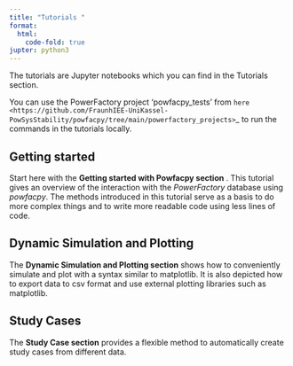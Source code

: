```yaml
---
title: "Tutorials "
format:
  html:
    code-fold: true
jupter: python3
---
```




The tutorials are Jupyter notebooks which you can find in the Tutorials section.

You can use the PowerFactory project 'powfacpy_tests' from `here <https://github.com/FraunhIEE-UniKassel-PowSysStability/powfacpy/tree/main/powerfactory_projects>`_ 
to run the commands in the tutorials locally. 

## Getting started

Start here with the **Getting started with Powfacpy section** .
This tutorial gives an overview of the interaction with the *PowerFactory* 
database using *powfacpy*. The methods introduced in this tutorial serve as a basis to 
do more complex things and to write more readable code using less lines of code.

## Dynamic Simulation and Plotting

The  **Dynamic Simulation and Plotting section** shows how to conveniently 
simulate and plot with a syntax similar to matplotlib. It is also depicted how to export data to csv format
and use external plotting libraries such as matplotlib. 

## Study Cases

The **Study Case section**
provides a flexible method to automatically create study cases from different data.